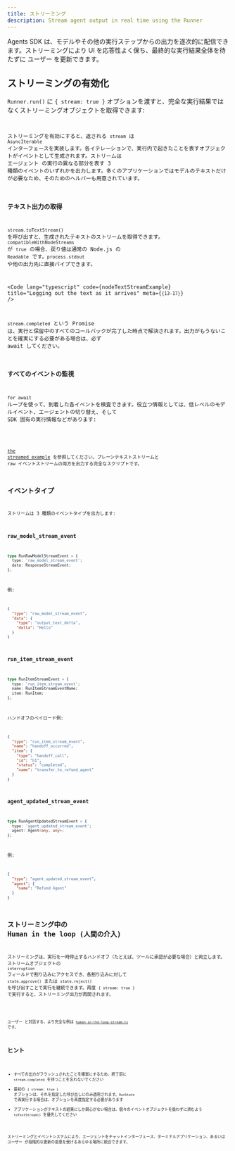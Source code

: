 ```yaml
---
title: ストリーミング
description: Stream agent output in real time using the Runner
---
```



Agents SDK は、モデルやその他の実行ステップからの出力を逐次的に配信できます。ストリーミングにより UI を応答性よく保ち、最終的な実行結果全体を待たずに ユーザー を更新できます。

## ストリーミングの有効化

`Runner.run()` に `{ stream: true }` オプションを渡すと、完全な実行結果ではなくストリーミングオブジェクトを取得できます:

<Code
  lang="typescript"
  code={basicStreamingExample}
  title="Enabling streaming"
/>

ストリーミングを有効にすると、返される `stream` は `AsyncIterable` インターフェースを実装します。各イテレーションで、実行内で起きたことを表すオブジェクトがイベントとして生成されます。ストリームは エージェント の実行の異なる部分を表す 3 種類のイベントのいずれかを出力します。多くのアプリケーションではモデルのテキストだけが必要なため、そのためのヘルパーも用意されています。

### テキスト出力の取得

`stream.toTextStream()` を呼び出すと、生成されたテキストのストリームを取得できます。`compatibleWithNodeStreams` が `true` の場合、戻り値は通常の Node.js の `Readable` です。`process.stdout` や他の出力先に直接パイプできます。

<Code
  lang="typescript"
  code={nodeTextStreamExample}
  title="Logging out the text as it arrives"
  meta={`{13-17}`}
/>

`stream.completed` という Promise は、実行と保留中のすべてのコールバックが完了した時点で解決されます。出力がもうないことを確実にする必要がある場合は、必ず await してください。

### すべてのイベントの監視

`for await` ループを使って、到着した各イベントを検査できます。役立つ情報としては、低レベルのモデルイベント、エージェントの切り替え、そして SDK 固有の実行情報などがあります:

<Code
  lang="typescript"
  code={handleAllEventsExample}
  title="Listening to all events"
/>

[the streamed example](https://github.com/openai/openai-agents-js/tree/main/examples/agent-patterns/streamed.ts) を参照してください。プレーンテキストストリームと raw イベントストリームの両方を出力する完全なスクリプトです。

## イベントタイプ

ストリームは 3 種類のイベントタイプを出力します:

### raw_model_stream_event

```ts
type RunRawModelStreamEvent = {
  type: 'raw_model_stream_event';
  data: ResponseStreamEvent;
};
```

例:

```json
{
  "type": "raw_model_stream_event",
  "data": {
    "type": "output_text_delta",
    "delta": "Hello"
  }
}
```

### run_item_stream_event

```ts
type RunItemStreamEvent = {
  type: 'run_item_stream_event';
  name: RunItemStreamEventName;
  item: RunItem;
};
```

ハンドオフのペイロード例:

```json
{
  "type": "run_item_stream_event",
  "name": "handoff_occurred",
  "item": {
    "type": "handoff_call",
    "id": "h1",
    "status": "completed",
    "name": "transfer_to_refund_agent"
  }
}
```

### agent_updated_stream_event

```ts
type RunAgentUpdatedStreamEvent = {
  type: 'agent_updated_stream_event';
  agent: Agent<any, any>;
};
```

例:

```json
{
  "type": "agent_updated_stream_event",
  "agent": {
    "name": "Refund Agent"
  }
}
```

## ストリーミング中の Human in the loop (人間の介入)

ストリーミングは、実行を一時停止するハンドオフ（たとえば、ツールに承認が必要な場合）と両立します。ストリームオブジェクトの `interruption` フィールドで割り込みにアクセスでき、各割り込みに対して `state.approve()` または `state.reject()` を呼び出すことで実行を継続できます。再度 `{ stream: true }` で実行すると、ストリーミング出力が再開されます。

<Code
  lang="typescript"
  code={streamedHITLExample}
  title="Handling human approval while streaming"
/>

ユーザー と対話する、より完全な例は
[`human-in-the-loop-stream.ts`](https://github.com/openai/openai-agents-js/tree/main/examples/agent-patterns/human-in-the-loop-stream.ts) です。

## ヒント

- すべての出力がフラッシュされたことを確実にするため、終了前に `stream.completed` を待つことを忘れないでください
- 最初の `{ stream: true }` オプションは、それを指定した呼び出しにのみ適用されます。`RunState` で再実行する場合は、オプションを再度指定する必要があります
- アプリケーションがテキストの結果にしか関心がない場合は、個々のイベントオブジェクトを扱わずに済むよう `toTextStream()` を優先してください

ストリーミングとイベントシステムにより、エージェントをチャットインターフェース、ターミナルアプリケーション、あるいは ユーザー が段階的な更新の恩恵を受けるあらゆる場所に統合できます。
